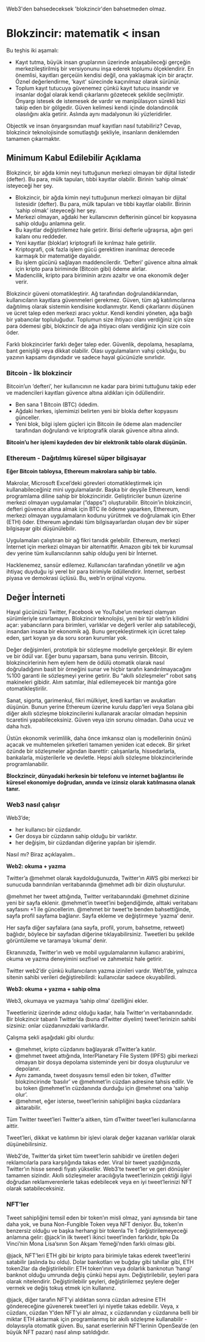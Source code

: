 Web3'den bahsedeceksek 'blokzincir'den bahsetmeden olmaz.

# Blokzincir: matematik < insan
Bu teşhis iki aşamalı:
- Kayıt tutma, büyük insan gruplarının üzerinde anlaşabileceği gerçeğin merkezileştirilmiş bir versiyonunu inşa ederek toplumu ölçeklendirir. En önemlisi, kayıtları gerçeüin kendisi değil, ona yaklaşmak için bir araçtır. Öznel değerlendirme, 'kayıt' sürecinde kaçınılmaz olarak sürünür. 
- Toplum kayıt tutucuya güvenemez çünkü kayıt tutucu insandır ve insanlar doğal olarak kendi çıkarlarını gözetecek şekilde seçilmiştir. Önyargı istesek de istemesek de vardır ve manipülasyon sürekli bizi takip eden bir gölgedir. 
Güven kelimesi kendi içinde dolandırıcılık olasılığını akla getirir. Aslında aynı madalyonun iki yüzleridirler. 

Objectik ve insan önyargısından muaf kayıtları nasıl tutabiliriz? Cevap, blokzincir teknolojisinde somutlaştığı şekliyle, insanların denklemden tamamen çıkarmaktır. 

## Minimum Kabul Edilebilir Açıklama 
Blokzincir, bir ağda kimin neyi tuttuğunun merkezi olmayan bir dijital listedir (defter). Bu para, mülk tapuları, tıbbi kayıtlar olabilir. Birinin ‘sahip olmak’ isteyeceği her şey. 

- Blokzincir, bir ağda kimin neyi tuttuğunun merkezi olmayan bir dijital listesidir (defter). Bu para, mülk tapuları ve tıbbi kayıtlar olabilir. Birinin ‘sahip olmak’ isteyeceği her şey.
- Merkezi olmayan, ağdaki her kullanıcının defterinin güncel bir kopyasına sahip olduğu anlamına gelir.
- Bu kayıtlar değiştirilemez hale getirir. Birisi defterle uğraşırsa, ağın geri kalanı onu reddeder.
- Yeni kayıtlar (bloklar) kriptografi ile kırılmaz hale getirilir.
- Kriptografi, çok fazla işlem gücü gerektiren inanılmaz derecede karmaşık bir matematiğe dayalıdır.
- Bu işlem gücünü sağlayan maddencilerdir. ‘Defteri’ güvence altına almak için kripto para biriminde (Bitcoin gibi) ödeme alırlar.
- Madencilik, kripto para biriminin arzını azaltır ve ona ekonomik değer verir.

Blokzincir güveni otomatikleştirir. Ağ tarafından doğrulandıklarından, kullanıcıların kayıtlara güvenmeleri gerekmez. Güven, tüm ağ katılımcılarına dağıtılmış olarak sistemin kendisine kodlanmıştır. Kendi çıkarlarını düşünen ve ücret talep eden merkezi aracı yoktur. Kendi kendini yöneten, ağa bağlı bir yabancılar topluluğudur. Toplumun size ihtiyacı olanı verdiğiniz için size para ödemesi gibi, blokzincir de ağa ihtiyacı olanı verdiğiniz için size coin öder. 

Farklı blokzincirler farklı değer talep eder. Güvenlik, depolama, hesaplama, bant genişliği veya dikkat olabilir. Olası uygulamaların vahşi çokluğu, bu yazının kapsamı dışındadır ve sadece hayal gücünüzle sınırlıdır.

### Bitcoin - İlk blokzincir

Bitcoin’un ‘defteri’, her kullanıcının ne kadar para birimi tuttuğunu takip eder ve madencileri kayıtları güvence altına aldıkları için ödüllendirir. 

- Ben sana 1 Bitcoin (BTC) ödedim.
- Ağdaki herkes, işlemimizi belirten yeni bir blokla defter kopyasını günceller.
- Yeni blok, bilgi işlem güçleri için Bitcoin ile ödeme alan madenciler tarafından doğrulandı ve kriptografik olarak güvence altına alındı.

**Bitcoin’u her işlemi kaydeden dev bir elektronik tablo olarak düşünün.**

### Ethereum - Dağıtılmış küresel süper bilgisayar

**Eğer Bitcoin tabloysa, Ethereum makrolara sahip bir tablo.** 

Makrolar, Microsoft Excel’deki görevleri otomatikleştirmek için kullanabileceğiniz mini uygulamalardır. Başka bir deyşile Ethereum, kendi programlama diline sahip bir blokzinciridir. Geliştiriciler bunun üzerine merkezi olmayan uygulamalar (”dapps”) oluşturabilir. Bitcoin’in blokzinciri, defteri güvence altına almak için BTC ile ödeme yaparken, Ethereum, merkezi olmayan uygulamaların kodunu yürütmek ve doğrulamak için Ether (ETH) öder. Ethereum ağındaki tüm bilgisayarlardan oluşan dev bir süper bilgisayar gibi düşünülebilir. 

Uygulamaları çalıştıran bir ağ fikri tanıdık gelebilir. Ethereum, merkezi İnternet için merkezi olmayan bir alternatiftir. Amazon gibi tek bir kurumsal dev yerine tüm kullanıcılarının sahip olduğu yeni bir İnternet. 

Hacklenemez, sansür edilemez. Kullanıcıları tarafından yönetilir ve ağın ihtiyaç duyduğu işi yerel bir para birimiyle ödüllendirir. İnternet, serbest piyasa ve demokrasi üçlüsü. Bu, web’in orijinal vizyonu.

## Değer İnterneti

Hayal gücünüzü Twitter, Facebook ve YouTube’un merkezi olamyan sürümleriyle sınırlamayın. Blokzincir teknolojisi, yeni bir tür web’in kilidini açar: yabancıların para birimleri, varlıklar ve değerli veriler alıp satabileceği, insandan insana bir ekonomik ağ. Bunu gerçekleştirmek için ücret talep eden, şart koyan ya da soru soran kurumlar yok. 

Değer değişimleri, prototipik bir sözleşme modeliyle gerçekleşir. Bir eylem ve bir ödül var. Eğer bunu yaparsam, bana şunu verirsin. Bitcoin, blokzincirlerinin hem eylem hem de ödülü otomatik olarak nasıl doğruladığının basit bir örneğini sunar ve hiçbir tarafın kandırılmayacağını %100 garanti ile sözleşmeyi yerine getirir. Bu “akıllı sözleşmeler” robot satış makineleri gibidir. Alım satımlar, ihlal edilemeyecek bir mantığa göre otomatikleştirilir. 

Sanat, sigorta, garimenkul, fikri mülkiyet, kredi kartları ve avukatları düşünün. Bunun yerine Ethereum üzerine kurulu dapp’leri veya Solana gibi diğer akıllı sözleşme blokzincilerini kullanarak aracılar olmadan hepsinin ticaretini yapabileceksiniz. Güven veya izin sorunu olmadan. Daha ucuz ve daha hızlı. 

Üstün ekonomik verimlilik, daha önce imkansız olan iş modellerinin önünü açacak ve muhtemelen şirketleri tamamen yeniden icat edecek. Bir şirket özünde bir sözleşmeler ağından ibarettir: çalışanlarla, hissedarlarla, bankalarla, müşterilerle ve devletle. Hepsi akıllı sözleşme blokzincirlerinde programlanabilir. 

**Blockzincir, dünyadaki herkesin bir telefonu ve internet bağlantısı ile küresel ekonomiye doğrudan, anında ve izinsiz olarak katılmasına olanak tanır.** 

### Web3 nasıl çalışır

Web3’de;

- her kullanıcı bir cüzdandır.
- Ger dosya bir cüzdanın sahip olduğu bir varlıktır.
- her değişim, bir cüzdandan diğerine yapılan bir işlemdir.

Nasıl mı? Biraz açıklayalım.. 

**Web2: okuma + yazma**

Twitter’a @mehmet olarak kaydolduğunuzda, Twitter’ın AWS gibi merkezi bir sunucuda barındırılan veritabanında @mehmet adlı bir dizin oluşturulur. 

@mehmet her tweet attığında, Twitter veritabanındaki @mehmet dizinine yeni bir sayfa eklenir. @mehmet’in tweet’ini beğendiğimde, alttaki veritabanı sayfasını +1 ile güncellerim. @mehmet bir tweet’te benden bahsettiğinde, sayfa profil sayfama bağlanır. Sayfa ekleme ve değiştirmeye ‘yazma’ denir. 

Her sayfa diğer sayfalara (ana sayfa, profil, yorum, bahsetme, retweet) bağlıdır, böylece bir sayfadan diğerine tıklayabilirsiniz. Tweetleri bu şekilde görüntüleme ve taramaya ‘okuma’ denir. 

Ekranınızda, Twitter’ın web ve mobil uygulamalarının kullanıcı arabirimi, okuma ve yazma deneyimini sezfisel ve zahmetsiz hale getirir. 

Twitter web2’dir çünkü kullanıcıların yazma izinileri vardır. Web1’de, yalnızca sitenin sahibi verileri değiştirebilirdi: kullanıcılar sadece okuyabilirdi. 

**Web3: okuma + yazma + sahip olma**

Web3, okumaya ve yazmaya ‘sahip olma’ özelliğini ekler. 

Tweetleriniz üzerinde adınız olduğu kadar, hala Twitter’ın veritabanındadır. Bir blokzincir tabanlı Twitter’da (buna dTwitter diyelim) tweet’lerinizin sahibi sizsiniz: onlar cüzdanınızdaki varlıklardır.

Çalışma şekli aşağıdaki gibi olurdu:

- @mehmet, kripto cüzdanını bağlayarak dTwitter’a katılır.
- @mehmet tweet attığında, InterPlanetary File System (IPFS) gibi merkezi olmayan bir dosya depolama sisteminde yeni bir dosya oluşturulur ve depolanır.
- Aynı zamanda, tweet dosyasını temsil eden bir token, dTwitter blokzincirinde ‘basılır’ ve @mehmet’in cüzdan adresine tahsis edilir. Ve bu token @mehmet’in cüzdanında durduğu için @mehmet ona ‘sahip olur’.
- @mehmet, eğer isterse, tweet’lerinin sahipliğini başka cüzdanlara aktarabilir.

 Tüm Twitter tweet’leri Twitter’a aitken, tüm dTwitter tweet’leri kullanıcılarına aittir. 

Tweet’leri, dikkat ve katılımın bir işlevi olarak değer kazanan varlıklar olarak düşünebilirsiniz. 

Web2’de, Twitter’da şirket tüm tweet’lerin sahibidir ve üretilen değeri reklamcılarla para karşılığında takas eder. Viral bir tweet yazdığınızda, Twitter’ın hisse senedi fiyatı yükselikr. Web3’te tweet’ler ve geri dönüşler tamamen sizindir. Akıllı sözleşmeler aracılığıyla tweet’lerinizin çektiği ilgiyi doğrudan reklamverenlerle takas edebilecek veya en iyi tweet’lerinizi NFT olarak satabileceksiniz.

### NFT’ler

Tweet sahipliğini temsil eden bir token’ın misli olmaz, yani aynısında bir tane daha yok, ve buna Non-Fungible Token veya NFT deniyor. Bu, token’ın benzersiz olduğu ve başka herhangi bir tokenla 1’e 1 değiştirilemeyeceği anlamına gelir: @jack’in ilk tweet’i ikinci tweet’inden farklıdır, tıpkı Da Vinci’nin Mona Lisa’sının Son Akşam Yemeği’nden farklı olması gibi. 

@jack, NFT’leri ETH gibi bir kripto para birimiyle takas ederek tweet’lerini satabilir (aslında bu oldu). Dolar bankotları ve buğday gibi tahıllar gibi, ETH token2lar da değiştirilebilir: ETH token’ının veya dolarlık banknotun ‘hangi’ banknot olduğu umrunda değiş çünkü hepsi aynı. Değiştirilebilir, şeyleri para olarak nitelendirir. Değiştirilebilir şeyleri, değiştirilemez şeylere değer vermek ve değiş tokuş etmek için kullanırız.  

@jack, diğer tarafın NFT’yi aldıktan sonra cüzdan adresine ETH göndereceğine güvenerek tweet’leri iyi niyetle takas edebilir. Veya, x cüzdanı, cüzdan Y’den NFT’yi alır almaz, x cüzdanından y cüzdanına belli bir miktar ETH aktarmak için programlanmış bir akıllı sözleşme kullanabilir - dolayısıyla otomatik güven. Bu, sanat eserlerinin NFT’lerinin OpenSea’de (en büyük NFT pazarı) nasıl alınıp satıldığıdır.